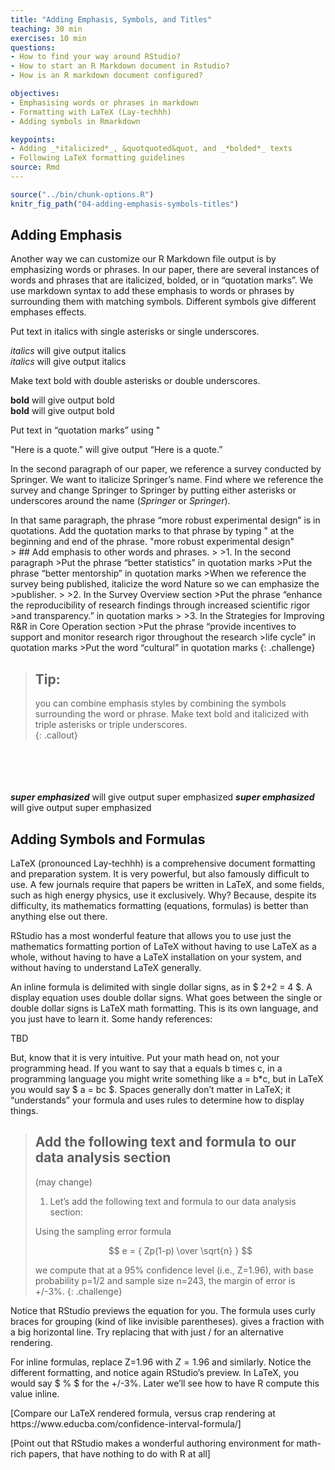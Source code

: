 ```yaml
---
title: "Adding Emphasis, Symbols, and Titles"
teaching: 30 min
exercises: 10 min
questions:
- How to find your way around RStudio?
- How to start an R Markdown document in Rstudio?
- How is an R markdown document configured?

objectives:
- Emphasising words or phrases in markdown
- Formatting with LaTeX (Lay-techhh) 
- Adding symbols in Rmarkdown

keypoints:
- Adding _*italicized*_, &quotquoted&quot, and _*bolded*_ texts
- Following LaTeX formatting guidelines
source: Rmd
---
```



```r
source("../bin/chunk-options.R")
knitr_fig_path("04-adding-emphasis-symbols-titles")
```

## Adding Emphasis

Another way we can customize our R Markdown file output is by emphasizing words or phrases. In our paper, there are several instances of words and phrases that are italicized, bolded, or in “quotation marks”. We use markdown syntax to add these emphasis to words or phrases by surrounding them with matching symbols. Different symbols give different emphases effects. 

Put text in italics with single asterisks or single underscores.  

*italics* will give output italics  
_italics_ will give output italics

Make text bold with double asterisks or double underscores.  

**bold** will give output bold  
__bold__ will give output bold  

Put text in “quotation marks” using &quot;

&quot;Here is a quote.&quot; will give output “Here is a quote.”

In the second paragraph of our paper, we reference a survey conducted by Springer. We want to italicize Springer’s name. Find where we reference the survey and change Springer to Springer by putting either asterisks or underscores around the name (*Springer* or _Springer_). 

In that same paragraph, the phrase “more robust experimental design” is in quotations. Add the quotation marks to that phrase by typing &quot; at the beginning and end of the phrase. 
&quot;more robust experimental design&quot;
<br>
> ## Add emphasis to other words and phrases. 
>
>1. In the second paragraph
>Put the phrase “better statistics” in quotation marks
>Put the phrase “better mentorship” in quotation marks 
>When we reference the survey being published, italicize the word Nature so we can emphasize the >publisher. 
>
>2. In the Survey Overview section
>Put the phrase “enhance the reproducibility of research findings through increased scientific rigor >and transparency.” in quotation marks
>
>3. In the Strategies for Improving R&R in Core Operation section
>Put the phrase “provide incentives to support and monitor research rigor throughout the research >life cycle” in quotation marks
>Put the word “cultural” in quotation marks 
{: .challenge}


>## Tip: 
> 
> you can combine emphasis styles by combining the symbols surrounding the word or phrase. 
> Make text bold and  italicized with triple asterisks or triple underscores.  
{: .callout}

<br><br><br><br>
***super emphasized*** will give output super emphasized 
___super emphasized___ will give output super emphasized



## Adding Symbols and Formulas

LaTeX (pronounced Lay-techhh) is a comprehensive document formatting and preparation system.  It is very powerful, but also famously difficult to use.  A few journals require that papers be written in LaTeX, and some fields, such as high energy physics, use it exclusively.  Why?  Because, despite its difficulty, its mathematics formatting (equations, formulas) is better than anything else out there.

RStudio has a most wonderful feature that allows you to use just the mathematics formatting portion of LaTeX without having to use LaTeX as a whole, without having to have a LaTeX installation on your system, and without having to understand LaTeX generally.

An inline formula is delimited with single dollar signs, as in $ 2+2 = 4 $.  A display equation uses double dollar signs.  What goes between the single or double dollar signs is LaTeX math formatting.  This is its own language, and you just have to learn it.  Some handy references:

TBD

But, know that it is very intuitive.  Put your math head on, not your programming head.  If you want to say that a equals b times c, in a programming language you might write something like a = b*c, but in LaTeX you would say $ a = bc $.  Spaces generally don’t matter in LaTeX; it “understands” your formula and uses rules to determine how to display things.

> ## Add the following text and formula to our data analysis section 
> (may change)
>
> 1. Let’s add the following text and formula to our data analysis section:
>
> Using the sampling error formula
>
> $$ e = { Zp(1-p) \over \sqrt{n} } $$
> 
> we compute that at a 95% confidence level (i.e., Z=1.96), with base probability p=1/2 and sample 
> size n=243, the margin of error is +/-3%.
{: .challenge}

Notice that RStudio previews the equation for you.  The formula uses curly braces for grouping 
(kind of like invisible parentheses).  \over gives a fraction with a big horizontal line.  Try 
replacing that with just / for an alternative rendering.

For inline formulas, replace Z=1.96 with $Z=1.96$ and similarly.  Notice the different formatting, and notice again RStudio’s preview.  In LaTeX, you would say $ \pm 3 \% $ for the +/-3%.  Later we’ll see how to have R compute this value inline.

[Compare our LaTeX rendered formula, versus crap rendering at https://www.educba.com/confidence-interval-formula/]

[Point out that RStudio makes a wonderful authoring environment for math-rich papers, that have nothing to do with R at all]

 
